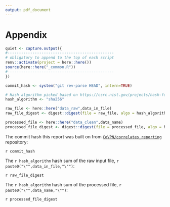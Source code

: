 ```yaml
---
output: pdf_document
---
```

# Appendix

```r

quiet <- capture.output({
#-----------------------------------------------
# obligatory to append to the top of each script
renv::activate(project = here::here())
source(here::here("_common.R"))
#-----------------------------------------------
}) 

commit_hash <- system("git rev-parse HEAD", intern=TRUE)

# Hash algorithm picked based on https://csrc.nist.gov/projects/hash-functions
hash_algorithm <- "sha256"

raw_file <- here::here("data_raw",data_in_file)
raw_file_digest <- digest::digest(file = raw_file, algo = hash_algorithm)

processed_file <- here::here("data_clean",data_name)
processed_file_digest <- digest::digest(file = processed_file, algo = hash_algorithm)

```

The commit hash this report was built on from [`CoVPN/correlates_reporting`](https://github.com/CoVPN/correlates_reporting) repository:

`r commit_hash`  

The `r hash_algorithm` hash sum of the raw input file, `r paste0("\"",data_in_file,"\"")`:

`r raw_file_digest`

The `r hash_algorithm` hash sum of the processed file, `r paste0("\"",data_name,"\"")`:

`r processed_file_digest`

